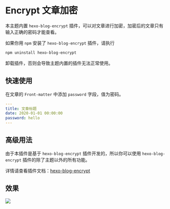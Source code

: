 # Encrypt 文章加密

本主题内置 `hexo-blog-encrypt` 插件，可以对文章进行加密，加密后的文章只有输入正确的密码才能查看。

如果你用 `npm` 安装了 `hexo-blog-encrypt` 插件，请执行

```bash
npm uninstall hexo-blog-encrypt
```

卸载插件，否则会导致主题内置的插件无法正常使用。

## 快速使用

在文章的 `Front-matter` 中添加 `password` 字段，值为密码。

```yaml
---
title: 文章标题
date: 2020-01-01 00:00:00
password: hello
---
```

## 高级用法

由于本插件是基于 `hexo-blog-encrypt` 插件开发的，所以你可以使用 `hexo-blog-encrypt` 插件的除了主题以外的所有功能。

详情请查看插件文档：[hexo-blog-encrypt](https://github.com/D0n9X1n/hexo-blog-encrypt/)

## 效果

![](https://evan.beee.top/img/6d81a7677d9cc90ce9fde5a3125bcd8f-07592.png)
